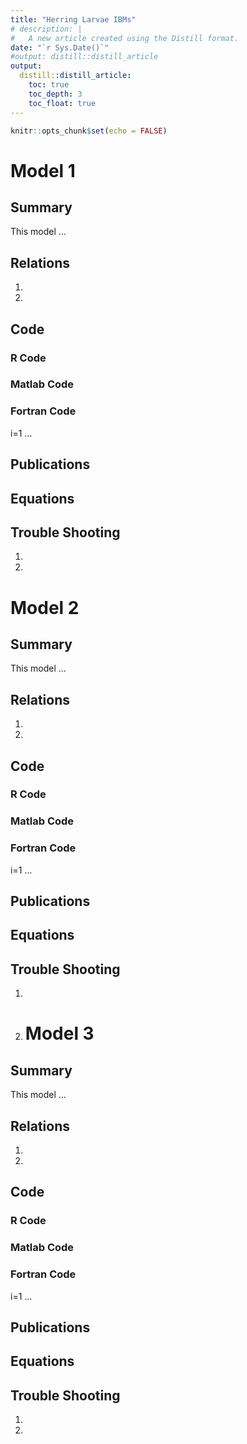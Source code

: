 ```yaml
---
title: "Herring Larvae IBMs"
# description: |
#   A new article created using the Distill format.
date: "`r Sys.Date()`"
#output: distill::distill_article
output:
  distill::distill_article:
    toc: true
    toc_depth: 3
    toc_float: true
---
```



```r
knitr::opts_chunk$set(echo = FALSE)
```


# Model 1 

## Summary

This model ...

## Relations

1)
2)

## Code

### R Code

### Matlab Code

### Fortran Code
i=1
...

## Publications

## Equations

## Trouble Shooting

1)
2)

# Model 2

## Summary

This model ...

## Relations

1)
2)

## Code

### R Code

### Matlab Code

### Fortran Code
i=1
...

## Publications

## Equations

## Trouble Shooting

1)
2)
# Model 3

## Summary

This model ...

## Relations

1)
2)

## Code

### R Code

### Matlab Code

### Fortran Code
i=1
...

## Publications

## Equations

## Trouble Shooting

1)
2)
